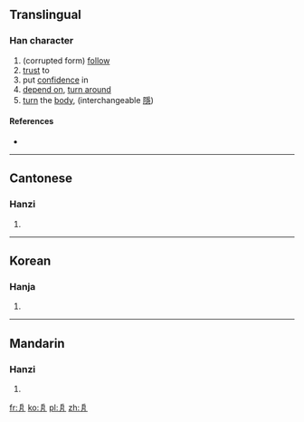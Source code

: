 ==Translingual==

===Han character===
{{Han char|rn=4|rad=丿|as=05|sn=6|four=|canj=HSMS}}

# (corrupted form) [[follow]]
# [[trust]] to
# put [[confidence]] in
# [[depend on]], [[turn around]]
# [[turn]] the [[body]], (interchangeable [[隱]])

====References====
* {{Han ref|kx=0083.011|hdz=10038.080|uh=3406|ud=13318}}

----

==Cantonese==

===Hanzi===
{{yue-hanzi|jyut=[[zaan2]]|y=jaan2}}

# {{defn|lang=yue|sort=丿05}}

----

==Korean==

===Hanja===
{{ko-hanja|hangeul=은|rv=eun|mr=ŭn|y=un|eumhun=돌아오다|ehrv=dolaoda|ehmr=tolaoda|ehy=tolaota}}
# {{defn|lang=ko|sort=丿05}}

----

==Mandarin==

===Hanzi===
{{cmn-hanzi|pin=[[yǐn]] ([[yin3]])|wg=yin<sup>3</sup>}}

# {{defn|lang=cmn|sort=丿05}}

[[fr:㐆]]
[[ko:㐆]]
[[pl:㐆]]
[[zh:㐆]]